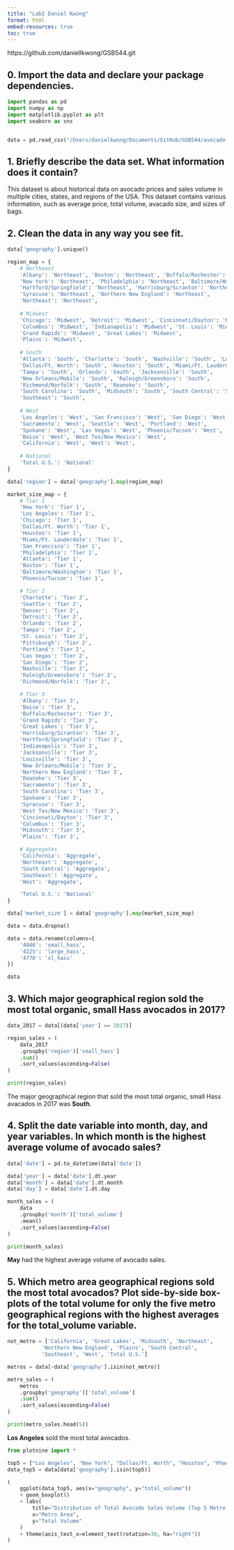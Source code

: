 ```yaml
---
title: "Lab2 Daniel Kwong"
format: html
embed-resources: true
toc: true
---
```

https://github.com/daniellkwong/GSB544.git 

## 0. Import the data and declare your package dependencies.

```python
import pandas as pd
import numpy as np
import matplotlib.pyplot as plt
import seaborn as sns


data = pd.read_csv("/Users/danielkwong/Documents/GitHub/GSB544/avocado-updated-2020.csv")
```

## 1. Briefly describe the data set. What information does it contain?
This dataset is about historical data on avocado prices and sales volume in multiple cities, states, and regions of the USA. This dataset contains various information, such as average price, total volume, avacado size, and sizes of bags.

## 2. Clean the data in any way you see fit.

```python
data['geography'].unique()
```

```python
region_map = {
    # Northeast
    'Albany': 'Northeast', 'Boston': 'Northeast', 'Buffalo/Rochester': 'Northeast',
    'New York': 'Northeast', 'Philadelphia': 'Northeast', 'Baltimore/Washington': 'Northeast',
    'Hartford/Springfield': 'Northeast', 'Harrisburg/Scranton': 'Northeast',
    'Syracuse': 'Northeast', 'Northern New England': 'Northeast',
    'Northeast': 'Northeast', 
    
    # Midwest
    'Chicago': 'Midwest', 'Detroit': 'Midwest', 'Cincinnati/Dayton': 'Midwest',
    'Columbus': 'Midwest', 'Indianapolis': 'Midwest', 'St. Louis': 'Midwest',
    'Grand Rapids': 'Midwest', 'Great Lakes': 'Midwest',
    'Plains': 'Midwest',
    
    # South
    'Atlanta': 'South', 'Charlotte': 'South', 'Nashville': 'South', 'Louisville': 'South',
    'Dallas/Ft. Worth': 'South', 'Houston': 'South', 'Miami/Ft. Lauderdale': 'South',
    'Tampa': 'South', 'Orlando': 'South', 'Jacksonville': 'South',
    'New Orleans/Mobile': 'South', 'Raleigh/Greensboro': 'South',
    'Richmond/Norfolk': 'South', 'Roanoke': 'South',
    'South Carolina': 'South', 'Midsouth': 'South', 'South Central': 'South',
    'Southeast': 'South', 
    
    # West
    'Los Angeles': 'West', 'San Francisco': 'West', 'San Diego': 'West',
    'Sacramento': 'West', 'Seattle': 'West', 'Portland': 'West',
    'Spokane': 'West', 'Las Vegas': 'West', 'Phoenix/Tucson': 'West',
    'Boise': 'West', 'West Tex/New Mexico': 'West',
    'California': 'West', 'West': 'West', 
    
    # National
    'Total U.S.': 'National'
}

data['region'] = data['geography'].map(region_map)
```

```python
market_size_map = {
    # Tier 1
    'New York': 'Tier 1',
    'Los Angeles': 'Tier 1',
    'Chicago': 'Tier 1',
    'Dallas/Ft. Worth': 'Tier 1',
    'Houston': 'Tier 1',
    'Miami/Ft. Lauderdale': 'Tier 1',
    'San Francisco': 'Tier 1',
    'Philadelphia': 'Tier 1',
    'Atlanta': 'Tier 1',
    'Boston': 'Tier 1',
    'Baltimore/Washington': 'Tier 1',
    'Phoenix/Tucson': 'Tier 1',

    # Tier 2
    'Charlotte': 'Tier 2',
    'Seattle': 'Tier 2',
    'Denver': 'Tier 2',
    'Detroit': 'Tier 2',
    'Orlando': 'Tier 2',
    'Tampa': 'Tier 2',
    'St. Louis': 'Tier 2',
    'Pittsburgh': 'Tier 2',
    'Portland': 'Tier 2',
    'Las Vegas': 'Tier 2',
    'San Diego': 'Tier 2',
    'Nashville': 'Tier 2',
    'Raleigh/Greensboro': 'Tier 2',
    'Richmond/Norfolk': 'Tier 2',

    # Tier 3
    'Albany': 'Tier 3',
    'Boise': 'Tier 3',
    'Buffalo/Rochester': 'Tier 3',
    'Grand Rapids': 'Tier 3',
    'Great Lakes': 'Tier 3',
    'Harrisburg/Scranton': 'Tier 3',
    'Hartford/Springfield': 'Tier 3',
    'Indianapolis': 'Tier 3',
    'Jacksonville': 'Tier 3',
    'Louisville': 'Tier 3',
    'New Orleans/Mobile': 'Tier 3',
    'Northern New England': 'Tier 3',
    'Roanoke': 'Tier 3',
    'Sacramento': 'Tier 3',
    'South Carolina': 'Tier 3',
    'Spokane': 'Tier 3',
    'Syracuse': 'Tier 3',
    'West Tex/New Mexico': 'Tier 3',
    'Cincinnati/Dayton': 'Tier 3',
    'Columbus': 'Tier 3',
    'Midsouth': 'Tier 3',
    'Plains': 'Tier 3',

    # Aggregates 
    'California': 'Aggregate',
    'Northeast': 'Aggregate',
    'South Central': 'Aggregate',
    'Southeast': 'Aggregate',
    'West': 'Aggregate',

    'Total U.S.': 'National'
}

data['market_size'] = data['geography'].map(market_size_map)
```

```python
data = data.dropna()

data = data.rename(columns={
    '4046': 'small_hass',
    '4225': 'large_hass',
    '4770': 'xl_hass'
})

data
```

## 3. Which major geographical region sold the most total organic, small Hass avocados in 2017?

```python
data_2017 = data[(data['year'] == 2017)]

region_sales = (
    data_2017
    .groupby('region')['small_hass']
    .sum()
    .sort_values(ascending=False)
)

print(region_sales)
```

The major geographical region that sold the most total organic, small Hass avacados in 2017 was **South**.

## 4. Split the date variable into month, day, and year variables. In which month is the highest average volume of avocado sales?

```python
data['date'] = pd.to_datetime(data['date'])

data['year'] = data['date'].dt.year
data['month'] = data['date'].dt.month
data['day'] = data['date'].dt.day
```

```python
month_sales = (
    data
    .groupby('month')['total_volume']
    .mean()
    .sort_values(ascending=False)
)

print(month_sales)
```

**May** had the highest average volume of avocado sales.

## 5. Which metro area geographical regions sold the most total avocados? Plot side-by-side box-plots of the total volume for only the five metro geographical regions with the highest averages for the total_volume variable.

```python
not_metro = ['California', 'Great Lakes', 'Midsouth', 'Northeast', 
           'Northern New England', 'Plains', 'South Central', 
           'Southeast', 'West', 'Total U.S.']

metros = data[~data['geography'].isin(not_metro)]
```

```python
metro_sales = (
    metros
    .groupby('geography')['total_volume']
    .sum()
    .sort_values(ascending=False)
)

print(metro_sales.head(5))
```

**Los Angeles** sold the most total avocados. 

```python
from plotnine import *

top5 = ["Los Angeles", "New York", "Dallas/Ft. Worth", "Houston", "Phoenix/Tucson"]
data_top5 = data[data['geography'].isin(top5)]

(
    ggplot(data_top5, aes(x="geography", y="total_volume"))
    + geom_boxplot()
    + labs(
        title="Distribution of Total Avocado Sales Volume (Top 5 Metro Areas)",
        x="Metro Area",
        y="Total Volume"
    )
    + theme(axis_text_x=element_text(rotation=30, ha="right"))
)
```
